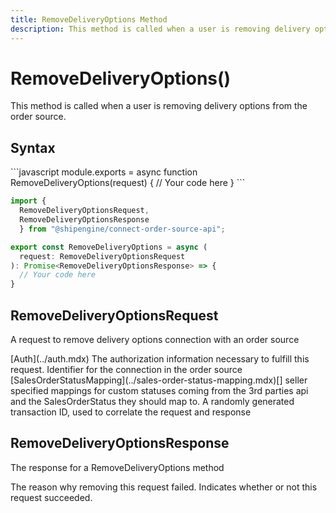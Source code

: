 ```yaml
---
title: RemoveDeliveryOptions Method
description: This method is called when a user is removing delivery options from the order source.
---
```



RemoveDeliveryOptions()
===========================
This method is called when a user is removing delivery options from the order source.


Syntax
-----------------------------------------------
<CodeWrapper>
```javascript
module.exports = async function RemoveDeliveryOptions(request) {
  // Your code here
}
```

```typescript
import {
  RemoveDeliveryOptionsRequest,
  RemoveDeliveryOptionsResponse
  } from "@shipengine/connect-order-source-api";

export const RemoveDeliveryOptions = async (
  request: RemoveDeliveryOptionsRequest
): Promise<RemoveDeliveryOptionsResponse> => {
  // Your code here
}
```
</CodeWrapper>

RemoveDeliveryOptionsRequest
----
A request to remove delivery options connection with an order source

<Reference>
  <Field name="auth" nullable={false}>
    <Type>
      [Auth](../auth.mdx)
    </Type>
    <Description>
      The authorization information necessary to fulfill this request.
    </Description>
  </Field>
  <Field name="connection_id" type="string" nullable={false}>
    <Description>
      Identifier for the connection in the order source
    </Description>
  </Field>
  <Field name="sales_order_status_mapping" nullable={false}>
    <Type>
      [SalesOrderStatusMapping](../sales-order-status-mapping.mdx)[]
    </Type>
    <Description>
      seller specified mappings for custom statuses coming from the 3rd parties api and the SalesOrderStatus they should map to.
    </Description>
  </Field>
  <Field name="transaction_id" type="string" nullable={false}>
    <Description>
      A randomly generated transaction ID, used to correlate the request and response
    </Description>
  </Field>
</Reference>

RemoveDeliveryOptionsResponse
----
The response for a RemoveDeliveryOptions method

<Reference>
  <Field name="failure_reason" type="string" nullable={true}>
    <Description>
      The reason why removing this request failed.
    </Description>
  </Field>
  <Field name="succeeded" type="boolean" nullable={false}>
    <Description>
      Indicates whether or not this request succeeded.
    </Description>
  </Field>
</Reference>
